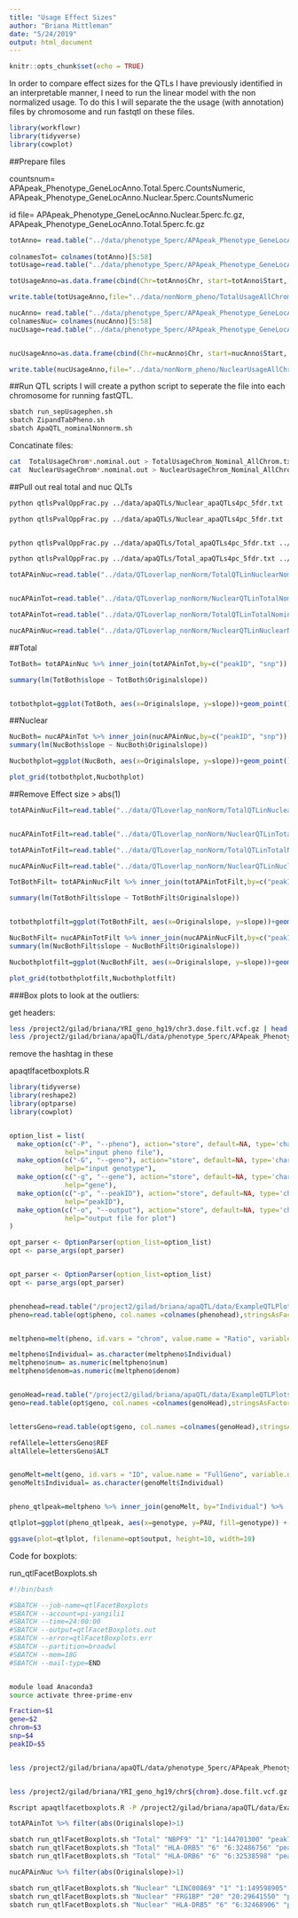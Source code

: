 ```yaml
---
title: "Usage Effect Sizes"
author: "Briana Mittleman"
date: "5/24/2019"
output: html_document
---
```


```r
knitr::opts_chunk$set(echo = TRUE)
```

In order to compare effect sizes for the QTLs I have previously identified in an interpretable manner, I need to run the linear model with the non normalized usage. To do this I will separate the the usage (with annotation) files by chromosome and run fastqtl on these files.  

```r
library(workflowr)
library(tidyverse)
library(cowplot)
```

##Prepare files  

countsnum= APApeak_Phenotype_GeneLocAnno.Total.5perc.CountsNumeric, APApeak_Phenotype_GeneLocAnno.Nuclear.5perc.CountsNumeric

id file= APApeak_Phenotype_GeneLocAnno.Nuclear.5perc.fc.gz, APApeak_Phenotype_GeneLocAnno.Total.5perc.fc.gz



```r
totAnno= read.table("../data/phenotype_5perc/APApeak_Phenotype_GeneLocAnno.Total.5perc.fc.gz", stringsAsFactors = F, header = T) %>% separate(chrom, into=c("Chrchrom", "Start", "End", "ID"),sep=":") %>% mutate(Chr=str_sub(Chrchrom, 4, str_length(Chrchrom)))
                                                                                                                                                                                                                
colnamesTot= colnames(totAnno)[5:58]
totUsage=read.table("../data/phenotype_5perc/APApeak_Phenotype_GeneLocAnno.Total.5perc.CountsNumeric", stringsAsFactors = F, header = F, col.names = colnamesTot) 

totUsageAnno=as.data.frame(cbind(Chr=totAnno$Chr, start=totAnno$Start, end=totAnno$End, ID=totAnno$ID, totUsage ))

write.table(totUsageAnno,file="../data/nonNorm_pheno/TotalUsageAllChrom.txt", col.names = T, row.names = F, quote = F, sep="\t" )
```



```r
nucAnno= read.table("../data/phenotype_5perc/APApeak_Phenotype_GeneLocAnno.Nuclear.5perc.fc.gz", stringsAsFactors = F, header = T)%>% separate(chrom, into=c("Chrchrom", "Start", "End", "ID"),sep=":") %>% mutate(Chr=str_sub(Chrchrom, 4, str_length(Chrchrom)))
colnamesNuc= colnames(nucAnno)[5:58]
nucUsage=read.table("../data/phenotype_5perc/APApeak_Phenotype_GeneLocAnno.Nuclear.5perc.CountsNumeric", stringsAsFactors = F, header = F, col.names = colnamesNuc) 


nucUsageAnno=as.data.frame(cbind(Chr=nucAnno$Chr, start=nucAnno$Start, end=nucAnno$End, ID=nucAnno$ID, nucUsage ))

write.table(nucUsageAnno,file="../data/nonNorm_pheno/NuclearUsageAllChrom.txt", col.names = T, row.names = F, quote = F, sep="\t" )
```


##Run QTL scripts
I will create a python script to seperate the file into each chromosome for running fastQTL.  

```bash
sbatch run_sepUsagephen.sh
sbatch ZipandTabPheno.sh
sbatch ApaQTL_nominalNonnorm.sh
```

Concatinate files:  

```bash
cat  TotalUsageChrom*.nominal.out > TotalUsageChrom_Nominal_AllChrom.txt
cat  NuclearUsageChrom*.nominal.out > NuclearUsageChrom_Nominal_AllChrom.txt

```

##Pull out real total and nuc QLTs  


```bash
python qtlsPvalOppFrac.py ../data/apaQTLs/Nuclear_apaQTLs4pc_5fdr.txt ../data/nonNorm_pheno/TotalUsageChrom_Nominal_AllChrom.txt ../data/QTLoverlap_nonNorm/NuclearQTLinTotalNominal_nonNorm.txt  

python qtlsPvalOppFrac.py ../data/apaQTLs/Nuclear_apaQTLs4pc_5fdr.txt ../data/nonNorm_pheno/NuclearUsageChrom_Nominal_AllChrom.txt ../data/QTLoverlap_nonNorm/NuclearQTLinNuclearNominal_nonNorm.txt  


python qtlsPvalOppFrac.py ../data/apaQTLs/Total_apaQTLs4pc_5fdr.txt ../data/nonNorm_pheno/TotalUsageChrom_Nominal_AllChrom.txt ../data/QTLoverlap_nonNorm/TotalQTLinTotalNominal_nonNorm.txt  

python qtlsPvalOppFrac.py ../data/apaQTLs/Total_apaQTLs4pc_5fdr.txt ../data/nonNorm_pheno/NuclearUsageChrom_Nominal_AllChrom.txt ../data/QTLoverlap_nonNorm/TotalQTLinNuclearNominal_nonNorm.txt  
```



```r
totAPAinNuc=read.table("../data/QTLoverlap_nonNorm/TotalQTLinNuclearNominal_nonNorm.txt", header = F, stringsAsFactors = F, col.names=c("peakID", "snp", "dist", "pval", "slope"))


nucAPAinTot=read.table("../data/QTLoverlap_nonNorm/NuclearQTLinTotalNominal_nonNorm.txt", header = F, stringsAsFactors = F, col.names=c("peakID", "snp", "dist", "pval", "slope"))

totAPAinTot=read.table("../data/QTLoverlap_nonNorm/TotalQTLinTotalNominal_nonNorm.txt", header = F, stringsAsFactors = F, col.names=c("peakID", "snp", "dist", "pval", "slope")) %>% dplyr::select(peakID, snp, slope) %>% dplyr::rename("Originalslope"=slope)

nucAPAinNuc=read.table("../data/QTLoverlap_nonNorm/NuclearQTLinNuclearNominal_nonNorm.txt", header = F, stringsAsFactors = F, col.names=c("peakID", "snp", "dist", "pval", "slope")) %>% dplyr::select(peakID, snp, slope)%>% dplyr::rename("Originalslope"=slope)
```



##Total

```r
TotBoth= totAPAinNuc %>% inner_join(totAPAinTot,by=c("peakID", "snp"))

summary(lm(TotBoth$slope ~ TotBoth$Originalslope))


totbothplot=ggplot(TotBoth, aes(x=Originalslope, y=slope))+geom_point() + geom_smooth(method="lm") + labs(title="Total apaQTL effect sizes", x="Effect size in Total",y="Effect size in Nucler") + geom_density_2d(col="red") + annotate("text", y=2, x=2, label="R2=.61, slope=0.4")
```
##Nuclear  

```r
NucBoth= nucAPAinTot %>% inner_join(nucAPAinNuc,by=c("peakID", "snp"))
summary(lm(NucBoth$slope ~ NucBoth$Originalslope))

Nucbothplot=ggplot(NucBoth, aes(x=Originalslope, y=slope))+geom_point() + geom_smooth(method="lm") + labs(title="Nuclear apaQTL effect sizes", x="Effect size in Nuclear",y="Effect size in Total") + geom_density_2d(col="red") +  annotate("text", y=2, x=1, label="R2=.81, slope=0.74")
```

```r
plot_grid(totbothplot,Nucbothplot)
```

##Remove Effect size > abs(1)  


```r
totAPAinNucFilt=read.table("../data/QTLoverlap_nonNorm/TotalQTLinNuclearNominal_nonNorm.txt", header = F, stringsAsFactors = F, col.names=c("peakID", "snp", "dist", "pval", "slope")) %>% filter(abs(slope)<= 1)


nucAPAinTotFilt=read.table("../data/QTLoverlap_nonNorm/NuclearQTLinTotalNominal_nonNorm.txt", header = F, stringsAsFactors = F, col.names=c("peakID", "snp", "dist", "pval", "slope")) %>% filter(abs(slope)<= 1)

totAPAinTotFilt=read.table("../data/QTLoverlap_nonNorm/TotalQTLinTotalNominal_nonNorm.txt", header = F, stringsAsFactors = F, col.names=c("peakID", "snp", "dist", "pval", "slope")) %>% dplyr::select(peakID, snp, slope) %>%   filter(abs(slope)<= 1) %>% dplyr::rename("Originalslope"=slope)

nucAPAinNucFilt=read.table("../data/QTLoverlap_nonNorm/NuclearQTLinNuclearNominal_nonNorm.txt", header = F, stringsAsFactors = F, col.names=c("peakID", "snp", "dist", "pval", "slope")) %>% dplyr::select(peakID, snp, slope)%>%  filter(abs(slope)<= 1) %>%dplyr::rename("Originalslope"=slope)
```

```r
TotBothFilt= totAPAinNucFilt %>% inner_join(totAPAinTotFilt,by=c("peakID", "snp"))

summary(lm(TotBothFilt$slope ~ TotBothFilt$Originalslope))


totbothplotfilt=ggplot(TotBothFilt, aes(x=Originalslope, y=slope))+geom_point() + geom_smooth(method="lm") + labs(title="Total apaQTL effect sizes", y="Effect size in Nuclear",x="Effect size in Total") + geom_density_2d(col="red") + annotate("text", y=.75, x=.1, label="R2=.76, slope=0.77")+ geom_abline(slope=1,color="green")
```



```r
NucBothFilt= nucAPAinTotFilt %>% inner_join(nucAPAinNucFilt,by=c("peakID", "snp"))
summary(lm(NucBothFilt$slope ~ NucBothFilt$Originalslope))

Nucbothplotfilt=ggplot(NucBothFilt, aes(x=Originalslope, y=slope))+geom_point() + geom_smooth(method="lm") + labs(title="Nuclear apaQTL effect sizes", y="Effect size in Total",x="Effect size in Nuclear") + geom_density_2d(col="red") +  annotate("text", y=.75, x=.1, label="R2=.73, slope=0.71")+ geom_abline(slope=1,color="green")
```



```r
plot_grid(totbothplotfilt,Nucbothplotfilt)
```


###Box plots to look at the outliers:  


get headers:

```bash
less /project2/gilad/briana/YRI_geno_hg19/chr3.dose.filt.vcf.gz | head -n14 | tail -n1 > /project2/gilad/briana/apaQTL/data/ExampleQTLPlots/genotypeHeader.txt
less /project2/gilad/briana/apaQTL/data/phenotype_5perc/APApeak_Phenotype_GeneLocAnno.Total.5perc.fc.gz | head -n1 > /project2/gilad/briana/apaQTL/data/ExampleQTLPlots/phenotypeHeader.txt
```

remove the hashtag in these

apaqtlfacetboxplots.R
```r
library(tidyverse)
library(reshape2)
library(optparse)
library(cowplot)


option_list = list(
  make_option(c("-P", "--pheno"), action="store", default=NA, type='character',
              help="input pheno file"),
  make_option(c("-G", "--geno"), action="store", default=NA, type='character',
              help="input genotype"),
  make_option(c("-g", "--gene"), action="store", default=NA, type='character',
              help="gene"),
  make_option(c("-p", "--peakID"), action="store", default=NA, type='character',
              help="peakID"),
  make_option(c("-o", "--output"), action="store", default=NA, type='character',
              help="output file for plot")
)

opt_parser <- OptionParser(option_list=option_list)
opt <- parse_args(opt_parser)


opt_parser <- OptionParser(option_list=option_list)
opt <- parse_args(opt_parser)


phenohead=read.table("/project2/gilad/briana/apaQTL/data/ExampleQTLPlots/phenotypeHeader.txt", header = T,stringsAsFactors = F)
pheno=read.table(opt$pheno, col.names =colnames(phenohead),stringsAsFactors = F)


meltpheno=melt(pheno, id.vars = "chrom", value.name = "Ratio", variable.name = "Individual") %>% separate(Ratio, into=c("num", "denom"), sep="/")  %>%   separate(chrom, into=c("chrom", "start", "end", "peakID"),sep=":") %>% mutate(PeakLoc=paste(start, end, sep=":"))

meltpheno$Individual= as.character(meltpheno$Individual)
meltpheno$num= as.numeric(meltpheno$num)
meltpheno$denom=as.numeric(meltpheno$denom)


genoHead=read.table("/project2/gilad/briana/apaQTL/data/ExampleQTLPlots/genotypeHeader.txt", header = T,stringsAsFactors = F)
geno=read.table(opt$geno, col.names =colnames(genoHead),stringsAsFactors = F ) %>% select(ID,contains("NA")) 


lettersGeno=read.table(opt$geno, col.names =colnames(genoHead),stringsAsFactors = F,colClasses = c("character")) %>% select(REF, ALT)

refAllele=lettersGeno$REF
altAllele=lettersGeno$ALT


genoMelt=melt(geno, id.vars = "ID", value.name = "FullGeno", variable.name = "Individual" ) %>% separate(FullGeno, into=c("geno","dose","extra1"), sep=":") %>% select(Individual, dose) %>% mutate(genotype=ifelse(round(as.integer(dose))==0, paste(refAllele, refAllele, sep=""), ifelse(round(as.integer(dose))==1, paste(refAllele,altAllele, sep=""), paste(altAllele,altAllele,sep=""))))
genoMelt$Individual= as.character(genoMelt$Individual)


pheno_qtlpeak=meltpheno %>% inner_join(genoMelt, by="Individual") %>%  mutate(PAU=num/denom) 

qtlplot=ggplot(pheno_qtlpeak, aes(x=genotype, y=PAU, fill=genotype)) + geom_boxplot(width=.5)+ geom_jitter(alpha=1) + facet_grid(~PeakLoc) +scale_fill_brewer(palette = "YlOrRd")

ggsave(plot=qtlplot, filename=opt$output, height=10, width=10)
```



Code for boxplots:  

run_qtlFacetBoxplots.sh
```bash
#!/bin/bash

#SBATCH --job-name=qtlFacetBoxplots
#SBATCH --account=pi-yangili1
#SBATCH --time=24:00:00
#SBATCH --output=qtlFacetBoxplots.out
#SBATCH --error=qtlFacetBoxplots.err
#SBATCH --partition=broadwl
#SBATCH --mem=18G
#SBATCH --mail-type=END


module load Anaconda3
source activate three-prime-env

Fraction=$1
gene=$2
chrom=$3
snp=$4
peakID=$5


less /project2/gilad/briana/apaQTL/data/phenotype_5perc/APApeak_Phenotype_GeneLocAnno.${Fraction}.5perc.fc.gz | grep ${gene}_ > /project2/gilad/briana/apaQTL/data/ExampleQTLPlots/${gene}_${Fraction}PeaksPheno.txt


less /project2/gilad/briana/YRI_geno_hg19/chr${chrom}.dose.filt.vcf.gz | grep ${snp} >  /project2/gilad/briana/apaQTL/data/ExampleQTLPlots/${gene}_${Fraction}PeaksGenotype.txt

Rscript apaqtlfacetboxplots.R -P /project2/gilad/briana/apaQTL/data/ExampleQTLPlots/${gene}_${Fraction}PeaksPheno.txt -G /project2/gilad/briana/apaQTL/data/ExampleQTLPlots/${gene}_${Fraction}PeaksGenotype.txt --gene ${gene} -p ${peakID}  -o /project2/gilad/briana/apaQTL/data/ExampleQTLPlots/${gene}_${Fraction}${SNP}${peakID}_boxplot.png


```

```r
totAPAinTot %>% filter(abs(Originalslope)>1)
```

```bash
sbatch run_qtlFacetBoxplots.sh "Total" "NBPF9" "1" "1:144701300" "peak7314"
sbatch run_qtlFacetBoxplots.sh "Total" "HLA-DRB5" "6" "6:32486756" "peak113454"
sbatch run_qtlFacetBoxplots.sh "Total" "HLA-DRB6" "6" "6:32538598" "peak113461"

```


```r
nucAPAinNuc %>% filter(abs(Originalslope)>1)
```


```bash
sbatch run_qtlFacetBoxplots.sh "Nuclear" "LINC00869" "1" "1:149598905" "peak7883"
sbatch run_qtlFacetBoxplots.sh "Nuclear" "FRG1BP" "20" "20:29641550" "peak80905"
sbatch run_qtlFacetBoxplots.sh "Nuclear" "HLA-DRB5" "6" "6:32468906" "peak113456"

```
